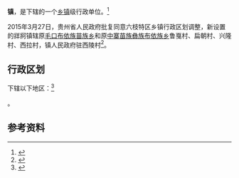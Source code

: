 {{中国乡级行政区|52/02/03/209/000}}

'''{{ruby-py|牂牁|-{zh-cn:zāngkē;zh-tw:ㄗㄤˉㄎㄜˉ;zh-hk:zong<sup>1</sup>go<sup>1</sup>}-}}镇'''，是{{PRC admin/fullname|52/02/03/209/000|3}}下辖的一个[[乡镇|乡镇]]级行政单位。<ref>{{PRC admin/ref sgc|{{PRC admin/parent|52/02/03/209/000}}}}</ref>

2015年3月27日，贵州省人民政府批复同意六枝特区乡镇行政区划调整，新设置的牂牁镇辖原[[毛口布依族苗族乡|毛口布依族苗族乡]]和原[[中寨苗族彝族布依族乡|中寨苗族彝族布依族乡]]鲁戛村、扁朝村、兴隆村、西拉村，镇人民政府驻西陵村<ref>{{Cite web |url=http://gzsrmzfgb.gzgov.gov.cn/show.aspx?id=11930 |title=省人民政府关于同意六枝特区乡镇行政区划调整的批复（黔府函〔2015〕59号） |access-date=2017-09-01 |archive-url=https://web.archive.org/web/20170901204857/http://gzsrmzfgb.gzgov.gov.cn/show.aspx?id=11930 |archive-date=2017-09-01 |dead-url=yes }}</ref>。

== 行政区划 ==

{{PAGENAMEBASE}}下辖以下地区：<ref>{{PRC admin/ref sgc|52/02/03/209/000}}</ref>

{{PRC admin/children|52/02/03/209/000}}。

== 参考资料 ==

{{reflist}}

{{行政区划小作品}}
{{PRC admin/navcat|52/02/03/209/000}}